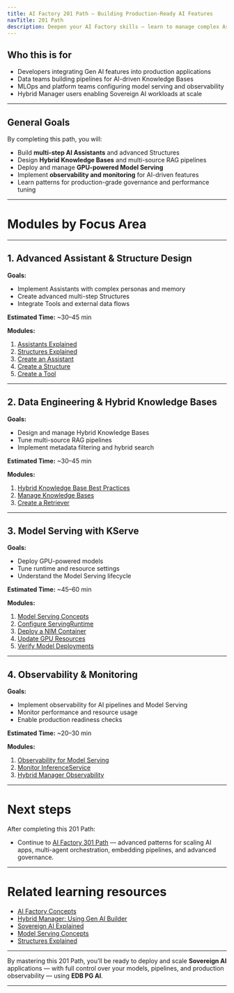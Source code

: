 ```yaml
---
title: AI Factory 201 Path — Building Production-Ready AI Features
navTitle: 201 Path
description: Deepen your AI Factory skills — learn to manage complex Assistants, advanced data pipelines, and model serving.
---
```


## Who this is for

-   Developers integrating Gen AI features into production applications
-   Data teams building pipelines for AI-driven Knowledge Bases
-   MLOps and platform teams configuring model serving and observability
-   Hybrid Manager users enabling Sovereign AI workloads at scale

* * *

## General Goals

By completing this path, you will:

-   Build **multi-step AI Assistants** and advanced Structures
-   Design **Hybrid Knowledge Bases** and multi-source RAG pipelines
-   Deploy and manage **GPU-powered Model Serving**
-   Implement **observability and monitoring** for AI-driven features
-   Learn patterns for production-grade governance and performance tuning

* * *

# Modules by Focus Area

* * *

## 1. Advanced Assistant & Structure Design

**Goals:**

-   Implement Assistants with complex personas and memory
-   Create advanced multi-step Structures
-   Integrate Tools and external data flows

**Estimated Time:** ~30–45 min

**Modules:**

1. [Assistants Explained](/edb-postgres-ai/ai-factory/learn/explained/assistants-explained)
2. [Structures Explained](/edb-postgres-ai/ai-factory/learn/explained/structures-explained)
3. [Create an Assistant](/edb-postgres-ai/ai-factory/learn/how-to/gen-ai/create-assistant)
4. [Create a Structure](/edb-postgres-ai/ai-factory/learn/how-to/gen-ai/create-structure)
5. [Create a Tool](/edb-postgres-ai/ai-factory/learn/how-to/gen-ai/create-tool)

* * *

## 2. Data Engineering & Hybrid Knowledge Bases

**Goals:**

-   Design and manage Hybrid Knowledge Bases
-   Tune multi-source RAG pipelines
-   Implement metadata filtering and hybrid search

**Estimated Time:** ~30–45 min

**Modules:**

1. [Hybrid Knowledge Base Best Practices](/edb-postgres-ai/ai-factory/learn/how-to/gen-ai/hybrid-kb-best-practices)
2. [Manage Knowledge Bases](/edb-postgres-ai/ai-factory/learn/how-to/gen-ai/manage-knowledge-base)
3. [Create a Retriever](/edb-postgres-ai/ai-factory/learn/how-to/gen-ai/create-retriever)

* * *

## 3. Model Serving with KServe

**Goals:**

-   Deploy GPU-powered models
-   Tune runtime and resource settings
-   Understand the Model Serving lifecycle

**Estimated Time:** ~45–60 min

**Modules:**

1. [Model Serving Concepts](/edb-postgres-ai/ai-factory/learn/explained/model-serving-concepts)
2. [Configure ServingRuntime](/edb-postgres-ai/ai-factory/learn/how-to/model-serving/configure-servingruntime)
3. [Deploy a NIM Container](/edb-postgres-ai/ai-factory/learn/how-to/model-serving/deploy-nim-container)
4. [Update GPU Resources](/edb-postgres-ai/ai-factory/learn/how-to/model-serving/update-gpu-resources)
5. [Verify Model Deployments](/edb-postgres-ai/hybrid-manager/learn/how-to/ai-factory/verify-models)

* * *

## 4. Observability & Monitoring

**Goals:**

-   Implement observability for AI pipelines and Model Serving
-   Monitor performance and resource usage
-   Enable production readiness checks

**Estimated Time:** ~20–30 min

**Modules:**

1. [Observability for Model Serving](/edb-postgres-ai/ai-factory/learn/how-to/model-serving/observability)
2. [Monitor InferenceService](/edb-postgres-ai/ai-factory/learn/how-to/model-serving/monitor-inferenceservice)
3. [Hybrid Manager Observability](/edb-postgres-ai/hybrid-manager/ai-factory/model/serving)

* * *

# Next steps

After completing this 201 Path:

-   Continue to [AI Factory 301 Path](301.mdx) — advanced patterns for scaling AI apps, multi-agent orchestration, embedding pipelines, and advanced governance.

* * *

# Related learning resources

- [AI Factory Concepts](/edb-postgres-ai/ai-factory/learn/explained/ai-factory-concepts)
- [Hybrid Manager: Using Gen AI Builder](/edb-postgres-ai/hybrid-manager/ai-factory/gen-ai/builder)
- [Sovereign AI Explained](/edb-postgres-ai/ai-factory/learn/explained/sovereign-ai)
- [Model Serving Concepts](/edb-postgres-ai/ai-factory/learn/explained/model-serving-concepts)
- [Structures Explained](/edb-postgres-ai/ai-factory/learn/explained/structures-explained)

* * *

By mastering this 201 Path, you’ll be ready to deploy and scale **Sovereign AI** applications — with full control over your models, pipelines, and production observability — using **EDB PG AI**.

* * *
